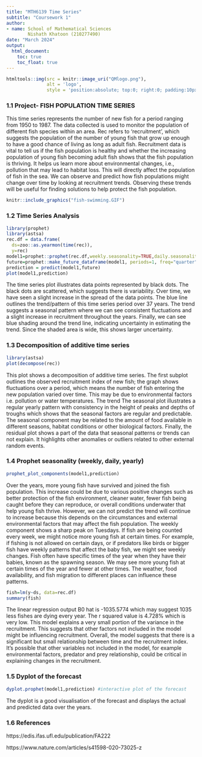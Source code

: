 ---
title: "MTH6139 Time Series"
subtitle: "Coursework 1"
author:
- name: School of Mathematical Sciences 
        Nishath Khatoon (210277490)
date: "March 2024"
output:
  html_document:
    toc: true
    toc_float: true
---

```{r, echo=FALSE}
htmltools::img(src = knitr::image_uri("QMlogo.png"), 
               alt = 'logo', 
               style = 'position:absolute; top:0; right:0; padding:10px; width:30%;')
```

### 1.1 Project- FISH POPULATION TIME SERIES

This time series represents the number of new fish for a period ranging from 1950 to 1987. The data collected is used to monitor the population of different fish species within an area. 
Rec refers to 'recruitment', which suggests the population of the number of young fish that grow up enough to have a good chance of living as long as adult fish.
Recruitment data is vital to tell us if the fish population is healthy and whether the increasing population of young fish becoming adult fish shows that the fish population is thriving. It helps us learn more about environmental changes, i.e., pollution that may lead to habitat loss. This will directly affect the population of fish in the sea. We can observe and predict how fish populations might change over time by looking at recruitment trends. Observing these trends will be useful for finding solutions to help protect the fish population.

```{r, echo=FALSE}
knitr::include_graphics("fish-swimming.GIF")
```


### 1.2 Time Series Analysis
```{r, echo=FALSE}
library(prophet)
library(astsa)
rec.df = data.frame(
  ds=zoo::as.yearmon(time(rec)), 
  y=rec)
model1=prophet::prophet(rec.df,weekly.seasonality=TRUE,daily.seasonality = TRUE)
future=prophet::make_future_dataframe(model1, periods=1, freq="quarter")
prediction = predict(model1,future)
plot(model1,prediction)
```

The time series plot illustrates data points represented by black dots. The black dots are scattered, which suggests there is variability. Over time, we have seen a slight increase in the spread of the data points. The blue line outlines the trend/pattern of this time series period over 37 years. The trend suggests a seasonal pattern where we can see consistent fluctuations and a slight increase in recruitment throughout the years. Finally, we can see blue shading around the trend line, indicating uncertainty in estimating the trend. Since the shaded area is wide, this shows larger uncertainty.




### 1.3 Decomposition of additive time series
```{r, echo=FALSE}
library(astsa)
plot(decompose(rec)) 
```


This plot shows a decomposition of additive time series. The first subplot outlines the observed recruitment index of new fish; the graph shows fluctuations over a period, which means the number of fish entering the new population varied over time. This may be due to environmental factors i.e. pollution or water temperatures. 
The trend 
The seasonal plot illustrates a regular yearly pattern with consistency in the height of peaks and depths of troughs which shows that the seasonal factors are regular and predictable. The seasonal component may be related to the amount of food available in different seasons, habitat conditions or other biological factors.
Finally, the residual plot shows a part of the data that seasonal patterns or trends can not explain. It highlights other anomalies or outliers related to other external random events.


### 1.4 Prophet seasonality (weekly, daily, yearly)
```{r, echo=FALSE}
prophet_plot_components(model1,prediction) 
```


Over the years, more young fish have survived and joined the fish population. This increase could be due to various positive changes such as better protection of the fish environment, cleaner water, fewer fish being caught before they can reproduce, or overall conditions underwater that help young fish thrive. However, we can not predict the trend will continue to increase because this depends on the circumstances and external environmental factors that may affect the fish population.
The weekly component shows a sharp peak on Tuesdays. If fish are being counted every week, we might notice more young fish at certain times. For example, if fishing is not allowed on certain days, or if predators like birds or bigger fish have weekly patterns that affect the baby fish, we might see weekly changes.
Fish often have specific times of the year when they have their babies, known as the spawning season. We may see more young fish at certain times of the year and fewer at other times. The weather, food availability, and fish migration to different places can influence these patterns.


```{r, echo=FALSE}
fish=lm(y~ds, data=rec.df) 
summary(fish)
```

The linear regression output B0 hat is -1035.5774 which may suggest 1035 less fishes are dying every year. The r squared value is 4.728% which is very low. This model explains a very small portion of the variance in the recruitment. This suggests that other factors not included in the model might be influencing recruitment. Overall, the model suggests that there is a significant but small relationship between time and the recruitment index. It's possible that other variables not included in the model, for example environmental factors, predator and prey relationship, could be critical in explaining changes in the recruitment.


### 1.5 Dyplot of the forecast
```{r, echo=FALSE}
dyplot.prophet(model1,prediction) #interactive plot of the forecast

```
The dyplot is a good visualisation of the forecast and displays the actual and predicted data over the years.

### 1.6 References

https://edis.ifas.ufl.edu/publication/FA222


https://www.nature.com/articles/s41598-020-73025-z

